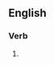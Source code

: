 ==English==

===Verb===
{{head|en|verb|head=[[take]] [[it]] [[up]] [[the]] [[arse]]}}

# {{context|British|lang=en}} {{alternative form of|take it up the ass}}